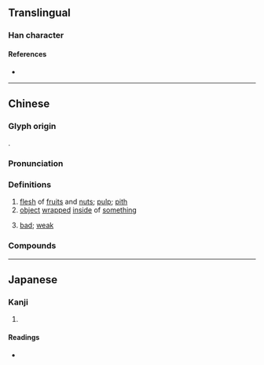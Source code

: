 {{character info}}
==Translingual==

===Han character===
{{Han char|rn=97|rad=瓜|as=17|sn=22|four=02710|canj=YVHVO|ids=⿰襄瓜}}

====References====
* {{Han ref|kx=0747.300|dkj=21429|dj=1156.020|hdz=42657.160|uh=74E4|ud=29924|bh=C57B|bd=50555}}

----

==Chinese==
{{zh-forms|alt=穰}}

===Glyph origin===
{{Han etym}}
{{Han compound|襄|瓜|c1=p|c2=s|t2=gourd|ls=psc}}.

===Pronunciation===
{{zh-pron
|m=ráng,er=y
|c=nong4
|h=pfs=nông
|mn=nn̂g/xm,qz,tp:liông/zz:jiâng/kh:jiông
|mn_note=nn̂g - vernacular; liông/jiâng/jiông - literary
|mn-t=neng5/riang5
|mn-note=neng5 - vernacular; riang5 - literary
|w=3naan
|mc=y
|oc=y
|cat=n,adj
}}

===Definitions===
{{zh-hanzi}}

# [[flesh]] of [[fruit]]s and [[nut]]s; [[pulp]]; [[pith]]
# [[object]] [[wrapped]] [[inside]] of [[something]]
# {{lb|zh|dialect}} [[bad]]; [[weak]]

===Compounds===
{{zh-der|瓤子|松瓤|棺材瓤子|瓤兒|瓤口兒|瓜瓤|沙瓤兒}}

----

==Japanese==

===Kanji===
{{ja-kanji|grade=|rs=瓜17}}

# {{rfdef|ja|sort=瓜17}}

====Readings====
* {{ja-readings|on=しょう,にょう,どう,のう|kun=うりわた|nanori=}}